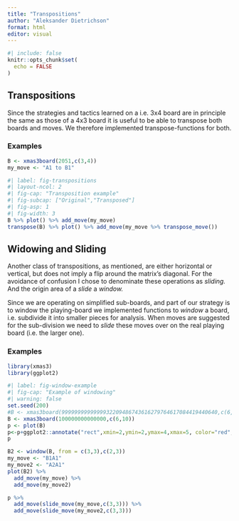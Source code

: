 ```yaml
---
title: "Transpositions"
author: "Aleksander Dietrichson"
format: html
editor: visual
---
```


```r
#| include: false
knitr::opts_chunk$set(
  echo = FALSE
)
```

## Transpositions

Since the strategies and tactics learned on a i.e. 3x4 board are in principle the same as those of a 4x3 board it is useful to be able to transpose both boards and moves. We therefore implemented transpose-functions for both.

### Examples

```r
B <- xmas3board(2051,c(3,4))
my_move <- "A1 to B1"

```

```r
#| label: fig-transpositions
#| layout-ncol: 2
#| fig-cap: "Transposition example"
#| fig-subcap: ["Original","Transposed"]
#| fig-asp: 1
#| fig-width: 3
B %>% plot() %>% add_move(my_move)
transpose(B) %>% plot() %>% add_move(my_move %>% transpose_move())

```


## Widowing and Sliding


Another class of transpositions, as mentioned, are either horizontal or vertical, but does not imply a flip around the matrix's diagonal. For the avoidance of confusion I chose to denominate these operations as *sliding.* And the origin area of a *slide* a *window.*

Since we are operating on simplified sub-boards, and part of our strategy is to window the playing-board we implemented functions to *window* a board, i.e. subdivide it into smaller pieces for analysis. When moves are suggested for the sub-division we need to *slide* these moves over on the real playing board (i.e. the larger one).

### Examples

```r
library(xmas3)
library(ggplot2)
```

```r
#| label: fig-window-example
#| fig-cap: "Example of windowing"
#| warning: false
set.seed(200)
#B <- xmas3board(9999999999999932209486743616279764617084419440640,c(6,10))
B <- xmas3board(100000000000000,c(6,10))
p <- plot(B)
p<-p+ggplot2::annotate("rect",xmin=2,ymin=2,ymax=4,xmax=5, color="red", alpha=.2)
p
```

```r

B2 <- window(B, from = c(3,3),c(2,3))
my_move <- "B1A1"
my_move2 <- "A2A1"
plot(B2) %>%
  add_move(my_move) %>% 
  add_move(my_move2)


```

```r

p %>% 
  add_move(slide_move(my_move,c(3,3))) %>% 
  add_move(slide_move(my_move2,c(3,3)))
```
